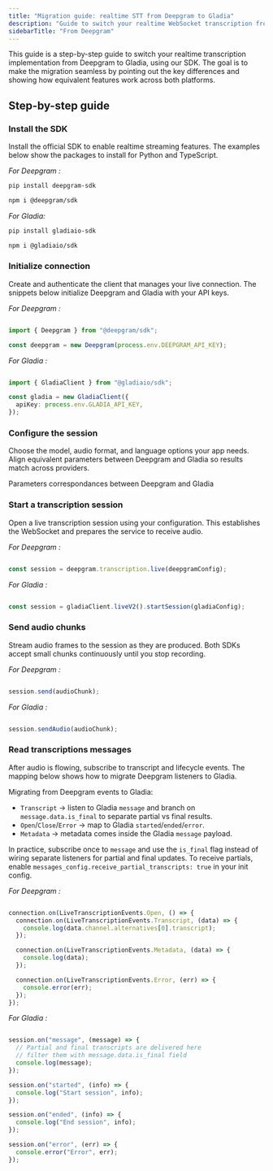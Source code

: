 ```yaml
---
title: "Migration guide: realtime STT from Deepgram to Gladia"
description: "Guide to switch your realtime WebSocket transcription from Deepgram's SDK to Gladia's SDK."
sidebarTitle: "From Deepgram"
---
```


This guide is a step-by-step guide to switch your realtime transcription implementation from Deepgram to Gladia, using our SDK. The goal is to make the migration seamless by pointing out the key differences and showing how equivalent features work across both platforms.

## Step-by-step guide

### Install the SDK

Install the official SDK to enable realtime streaming features. The examples below show the packages to install for Python and TypeScript.

_For Deepgram :_

<CodeGroup>

```bash Python
pip install deepgram-sdk
```

```bash Typescript
npm i @deepgram/sdk
```

</CodeGroup>

_For Gladia:_

<CodeGroup>

```bash Python
pip install gladiaio-sdk
```

```bash Typescript
npm i @gladiaio/sdk
```

</CodeGroup>

### Initialize connection

Create and authenticate the client that manages your live connection. The snippets below initialize Deepgram and Gladia with your API keys.

_For Deepgram :_

<CodeGroup>

```python Python

```

```typescript Typescript
import { Deepgram } from "@deepgram/sdk";

const deepgram = new Deepgram(process.env.DEEPGRAM_API_KEY);
```

</CodeGroup>

_For Gladia :_

<CodeGroup>

```python Python

```

```typescript Typescript
import { GladiaClient } from "@gladiaio/sdk";

const gladia = new GladiaClient({
  apiKey: process.env.GLADIA_API_KEY,
});
```

</CodeGroup>

### Configure the session

Choose the model, audio format, and language options your app needs. Align equivalent parameters between Deepgram and Gladia so results match across providers.

Parameters correspondances between Deepgram and Gladia

### Start a transcription session

Open a live transcription session using your configuration. This establishes the WebSocket and prepares the service to receive audio.

_For Deepgram :_

<CodeGroup>

```python Python

```

```typescript Typescript
const session = deepgram.transcription.live(deepgramConfig);
```

</CodeGroup>

_For Gladia :_

<CodeGroup>

```python Python

```

```typescript Typescript
const session = gladiaClient.liveV2().startSession(gladiaConfig);
```

</CodeGroup>

### Send audio chunks

Stream audio frames to the session as they are produced. Both SDKs accept small chunks continuously until you stop recording.

_For Deepgram :_

<CodeGroup>

```python Python

```

```typescript Typescript
session.send(audioChunk);
```

</CodeGroup>

_For Gladia :_

<CodeGroup>

```python Python

```

```typescript Typescript
session.sendAudio(audioChunk);
```

</CodeGroup>

### Read transcriptions messages

After audio is flowing, subscribe to transcript and lifecycle events. The mapping below shows how to migrate Deepgram listeners to Gladia.

Migrating from Deepgram events to Gladia:

- `Transcript` → listen to Gladia `message` and branch on `message.data.is_final` to separate partial vs final results.
- `Open`/`Close`/`Error` → map to Gladia `started`/`ended`/`error`.
- `Metadata` → metadata comes inside the Gladia `message` payload.

In practice, subscribe once to `message` and use the `is_final` flag instead of wiring separate listeners for partial and final updates. To receive partials, enable `messages_config.receive_partial_transcripts: true` in your init config.

_For Deepgram :_

<CodeGroup>

```python Python

```

```typescript Typescript
connection.on(LiveTranscriptionEvents.Open, () => {
  connection.on(LiveTranscriptionEvents.Transcript, (data) => {
    console.log(data.channel.alternatives[0].transcript);
  });

  connection.on(LiveTranscriptionEvents.Metadata, (data) => {
    console.log(data);
  });

  connection.on(LiveTranscriptionEvents.Error, (err) => {
    console.error(err);
  });
});
```

</CodeGroup>

_For Gladia :_

<CodeGroup>

```python Python

```

```typescript Typescript
session.on("message", (message) => {
  // Partial and final transcripts are delivered here
  // filter them with message.data.is_final field
  console.log(message);
});

session.on("started", (info) => {
  console.log("Start session", info);
});

session.on("ended", (info) => {
  console.log("End session", info);
});

session.on("error", (err) => {
  console.error("Error", err);
});
```

</CodeGroup>

